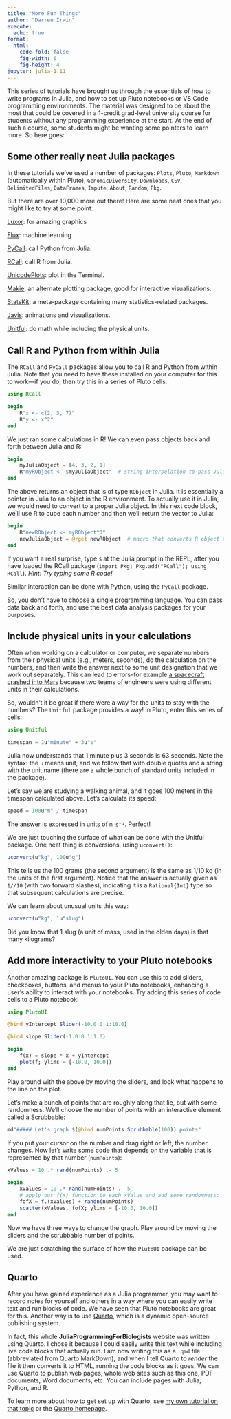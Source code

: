 ```yaml
---
title: "More Fun Things"
author: "Darren Irwin"
execute:
  echo: true
format:
  html:
    code-fold: false
    fig-width: 6
    fig-height: 4
jupyter: julia-1.11
---
```


This series of tutorials have brought us through the essentials of how to write programs in Julia, and how to set up Pluto notebooks or VS Code programming environments. The material was designed to be about the most that could be covered in a 1-credit grad-level university course for students without any programming experience at the start. At the end of such a course, some students might be wanting some pointers to learn more. So here goes:

## Some other really neat Julia packages

In these tutorials we've used a number of packages: `Plots`, `Pluto`, `Markdown` (automatically within Pluto), `GenomicDiversity`, `Downloads`, `CSV`, `DelimitedFiles`, `DataFrames`, `Impute`, `About`, `Random`, `Pkg`. 

But there are over 10,000 more out there! Here are some neat ones that you might like to try at some point:

[Luxor](https://juliagraphics.github.io/Luxor.jl/stable/): for amazing graphics

[Flux](http://fluxml.ai/Flux.jl/stable/): machine learning

[PyCall](https://juliapackages.com/p/pycall): call Python from Julia.

[RCall](https://juliapackages.com/p/rcall): call R from Julia.

[UnicodePlots](https://juliapackages.com/p/unicodeplots): plot in the Terminal.

[Makie](https://docs.makie.org/v0.21/): an alternate plotting package, good for interactive visualizations.

[StatsKit](https://juliastats.org): a meta-package containing many statistics-related packages.

[Javis](https://juliaanimators.github.io/Javis.jl/stable/): animations and visualizations.

[Unitful](https://painterqubits.github.io/Unitful.jl/stable/): do math while including the physical units.

## Call R and Python from within Julia

The `RCall` and `PyCall` packages allow you to call R and Python from within Julia. Note that you need to have these installed on your computer for this to work---if you do, then try this in a series of Pluto cells:

```julia
using RCall
```

```julia
begin
    R"x <- c(2, 3, 7)"
    R"y <- x^2"
end
```

We just ran some calculations in R! We can even pass objects back and forth between Julia and R:

```julia
begin
    myJuliaObject = [4, 3, 2, 1]
    R"myRObject <- $myJuliaObject"  # string interpolation to pass Julia object to R
end
```

The above returns an object that is of type `RObject` in Julia. It is essentially a pointer in Julia to an object in the R environment. To actually use it in Julia, we would need to convert to a proper Julia object. In this next code block, we'll use R to cube each number and then we'll return the vector to Julia:

```julia
begin
    R"newRObject <- myRObject^3"
    newJuliaObject = @rget newRObject  # macro that converts R object to Julia object 
end
```

If you want a real surprise, type `$` at the Julia prompt in the REPL, after you have loaded the RCall package (`import Pkg; Pkg.add("RCall"); using RCall`). _Hint: Try typing some R code!_


Similar interaction can be done with Python, using the `PyCall` package.

So, you don't have to choose a single programming language. You can pass data back and forth, and use the best data analysis packages for your purposes.

## Include physical units in your calculations

Often when working on a calculator or computer, we separate numbers from their physical units (e.g., meters, seconds), do the calculation on the numbers, and then write the answer next to some unit designation that we work out separately. This can lead to errors--for example [a spacecraft crashed into Mars](https://en.wikipedia.org/wiki/Mars_Climate_Orbiter) because two teams of engineers were using different units in their calculations. 

So, wouldn't it be great if there were a way for the units to stay with the numbers? The `Unitful` package provides a way! In Pluto, enter this series of cells:

```julia
using Unitful
```

```julia
timespan = 1u"minute" + 3u"s"
```

Julia now understands that 1 minute plus 3 seconds is 63 seconds. Note the syntax: the `u` means unit, and we follow that with double quotes and a string with the unit name (there are a whole bunch of standard units included in the package). 

Let's say we are studying a walking animal, and it goes 100 meters in the timespan calculated above. Let's calculate its speed:

```julia
speed = 100u"m" / timespan
```

The answer is expressed in units of `m s⁻¹`. Perfect!

We are just touching the surface of what can be done with the Unitful package. One neat thing is conversions, using `uconvert()`:

```julia
uconvert(u"kg", 100u"g")
```

This tells us the 100 grams (the second argument) is the same as 1/10 kg (in the units of the first argument). Notice that the answer is actually given as `1//10` (with two forward slashes), indicating it is a `Rational{Int}` type so that subsequent calculations are precise.

We can learn about unusual units this way:

```julia
uconvert(u"kg", 1u"slug")
```

Did you know that 1 slug (a unit of mass, used in the olden days) is that many kilograms?

## Add more interactivity to your Pluto notebooks

Another amazing package is `PlutoUI`. You can use this to add sliders, checkboxes, buttons, and menus to your Pluto notebooks, enhancing a user's ability to interact with your notebooks. Try adding this series of code cells to a Pluto notebook:

```julia
using PlutoUI
```

```julia
@bind yIntercept Slider(-10.0:0.1:10.0)
```

```julia
@bind slope Slider(-1.0:0.1:1.0)
```

```julia
begin
    f(x) = slope * x + yIntercept
    plot(f; ylims = [-10.0, 10.0])
end
```

Play around with the above by moving the sliders, and look what happens to the line on the plot.

Let's make a bunch of points that are roughly along that lie, but with some randomness. We'll choose the number of points with an interactive element called a Scrubbable:

```julia
md"##### Let's graph $(@bind numPoints Scrubbable(100)) points"
```

If you put your cursor on the number and drag right or left, the number changes. Now let's write some code that depends on the variable that is represented by that number (`numPoints`):

```julia
xValues = 10 .* rand(numPoints) .- 5
```

```julia
begin
	xValues = 10 .* rand(numPoints) .- 5
    # apply our f(x) function to each xValue and add some randomness:
	fofX = f.(xValues) + randn(numPoints)
	scatter(xValues, fofX; ylims = [-10.0, 10.0])
end
```

Now we have three ways to change the graph. Play around by moving the sliders and the scrubbable number of points.

We are just scratching the surface of how the `PlutoUI` package can be used. 

## Quarto

After you have gained experience as a Julia programmer, you may want to record notes for yourself and others in a way where you can easily write text and run blocks of code. We have seen that Pluto notebooks are great for this. Another way is to use [Quarto](https://quarto.org), which is a dynamic open-source publishing system. 

In fact, this whole **JuliaProgrammingForBiologists** website was written using Quarto. I chose it because I could easily write this text while including live code blocks that actually run. I am now writing this as a `.qmd` file (abbreviated from Quarto MarkDown), and when I tell Quarto to _render_ the file it then converts it to HTML, running the code blocks as it goes. We can use Quarto to publish web pages, whole web sites such as this one, PDF documents, Word documents, etc. You can include pages with Julia, Python, and R.

To learn more about how to get set up with Quarto, see [my own tutorial on that topic](https://darreni.github.io/DarrenQuartoGithubWebsite/QuartoInstallNotes.html) or the [Quarto homepage](https://quarto.org).
